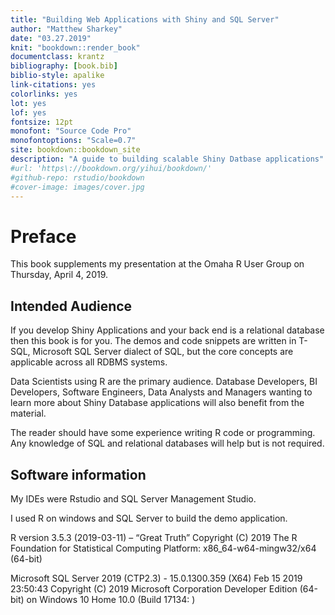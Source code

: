 ```yaml
--- 
title: "Building Web Applications with Shiny and SQL Server"
author: "Matthew Sharkey"
date: "03.27.2019"
knit: "bookdown::render_book"
documentclass: krantz
bibliography: [book.bib]
biblio-style: apalike
link-citations: yes
colorlinks: yes
lot: yes
lof: yes
fontsize: 12pt
monofont: "Source Code Pro"
monofontoptions: "Scale=0.7"
site: bookdown::bookdown_site
description: "A guide to building scalable Shiny Datbase applications"
#url: 'https\://bookdown.org/yihui/bookdown/'
#github-repo: rstudio/bookdown
#cover-image: images/cover.jpg
---
```




# Preface {-}


This book supplements my presentation at the Omaha R User Group on Thursday, April 4, 2019.


## Intended Audience {-}

If you develop Shiny Applications and your back end is a relational database then this book is for you.  The demos and code snippets are written in T-SQL, Microsoft SQL Server dialect of SQL, but the core concepts are applicable across all RDBMS systems.

Data Scientists using R are the primary audience.  Database Developers, BI Developers, Software Engineers, Data Analysts and Managers wanting to learn more about Shiny Database applications will also benefit from the material.

The reader should have some experience writing R code or programming.  Any knowledge of SQL and relational databases will help but is not required.


## Software information {-}

My IDEs were Rstudio and SQL Server Management Studio.

I used R on windows and SQL Server to build the demo application.

R version 3.5.3 (2019-03-11) -- "Great Truth"
Copyright (C) 2019 The R Foundation for Statistical Computing
Platform: x86_64-w64-mingw32/x64 (64-bit)

Microsoft SQL Server 2019 (CTP2.3) - 15.0.1300.359 (X64)   Feb 15 2019 23:50:43   Copyright (C) 2019 Microsoft Corporation  Developer Edition (64-bit) on Windows 10 Home 10.0 <X64> (Build 17134: ) 


